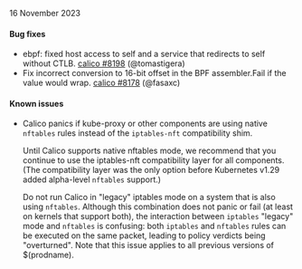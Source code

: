 16 November 2023

#### Bug fixes

 - ebpf: fixed host access to self and a service that redirects to self without CTLB. [calico #8198](https://github.com/projectcalico/calico/pull/8198) (@tomastigera)
 - Fix incorrect conversion to 16-bit offset in the BPF assembler.Fail if the value would wrap. [calico #8178](https://github.com/projectcalico/calico/pull/8178) (@fasaxc)

#### Known issues

- Calico panics if kube-proxy or other components are using native `nftables` rules instead of the `iptables-nft` compatibility shim.

   Until Calico supports native nftables mode, we recommend that you continue to use the iptables-nft compatibility layer for all components. (The compatibility layer was the only option before Kubernetes v1.29 added alpha-level `nftables` support.)

   Do not run Calico in "legacy" iptables mode on a system that is also using `nftables`. Although this combination does not panic or fail (at least on kernels that support both), the interaction between `iptables` "legacy" mode and `nftables` is confusing: both `iptables` and `nftables` rules can be executed on the same packet, leading to policy verdicts being "overturned". Note that this issue applies to all previous versions of $(prodname).
